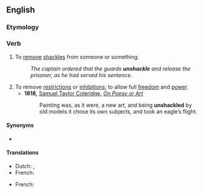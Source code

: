==English==

===Etymology===
{{prefix|en|un|shackle}}

===Verb===
{{en-verb|unshackl}}

# To [[remove]] [[shackle]]s from someone or something.
#: ''The captain ordered that the guards '''unshackle''' and release the prisoner, as he had served his sentence.''
# To remove [[restriction]]s or [[inhibition]]s; to allow full [[freedom]] and [[power]].
#* '''1818,''' [[s:Author:Samuel Taylor Coleridge|Samuel Taylor Coleridge]], ''[[s:On Poesy or Art|On Poesy or Art]]''
#*: Painting was, as it were, a new art, and being '''unshackled''' by old models it chose its own subjects, and took an eagle’s flight.

====Synonyms====
* {{sense|to remove shackles}} {{l|en|unchain}}

====Translations====
{{trans-top|to remove shackles}}
* Dutch: {{t+|nl|ontboeien}},{{t+|nl|bevrijden}}
* French: {{t+|fr|déchainer}}
{{trans-mid}}
{{trans-bottom}}

{{trans-top|to remove restrictions or inhibitions}}
* French: {{t+|fr|émanciper}}
{{trans-mid}}
{{trans-bottom}}
